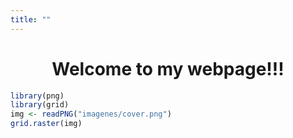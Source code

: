 ```yaml
---
title: ""
---
```


<center>
<h1>Welcome to my webpage!!!</h1>
</center>

```r
library(png)
library(grid)
img <- readPNG("imagenes/cover.png")
grid.raster(img)
```

